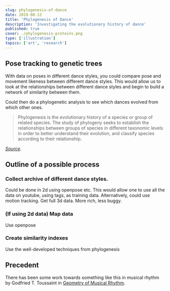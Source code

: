 ```yaml
---
slug: phylogenesis-of-dance
date: 2019-08-12
title: 'Phylogenesis of Dance'
description: 'Investigating the evolutionary history of dance'
published: true
cover: ./phylogenesis-proteins.png
type: ['illustration']
topics: ['art', 'research']
---
```


## Pose tracking to genetic trees

With data on poses in different dance styles, you could compare pose and movement likeness between different dance styles. This would allow us to look at the relationships between different dance styles and begin to build a network of similarity between them.

Could then do a phylogenetic analysis to see which dances evolved from which other ones.

> Phylogenesis is the evolutionary history of a species or group of related species.
> The study of phylogeny seeks to establish the relationships between groups of species in different taxonomic levels in order to better understand their evolution, and classify species according to their relationship.

*[Source](http://www.futura-sciences.us/dico/d/biology-phylogenesis-50001832/)*.

## Outline of a possible process

### Collect archive of different dance styles.

Could be done in 2d using openpose etc. This would allow one to use all the data on youtube, using tags, as training data.
Alternatively, could use motion tracking. Get full 3d data. More rich, less buggy.

### (If using 2d data) Map data

Use openpose

### Create similarity indexes

Use the well-developed techniques from phylogenesis

## Precedent

There has been some work towards something like this in musical rhythm by Godfried T. Toussaint in [Geometry of Musical Rhythm](https://www.worldcat.org/title/geometry-of-musical-rhythm-what-makes-a-good-rhythm-good-second-edition/).
